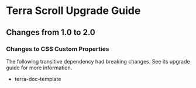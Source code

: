 
<Badge />

# Terra Scroll Upgrade Guide

## Changes from 1.0 to 2.0

### Changes to CSS Custom Properties

The following transitive dependency had breaking changes. See its upgrade guide for more information.
* terra-doc-template
